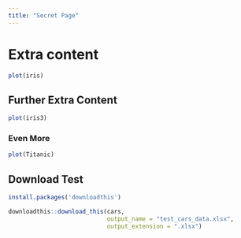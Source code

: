 ```yaml
---
title: "Secret Page"
---
```


# Extra content

```r
plot(iris)
```


## Further Extra Content

```r
plot(iris3)
```


### Even More

```r
plot(Titanic)
```

## Download Test

```r
install.packages('downloadthis')

downloadthis::download_this(cars, 
                            output_name = "test_cars_data.xlsx",
                            output_extension = ".xlsx")
```

